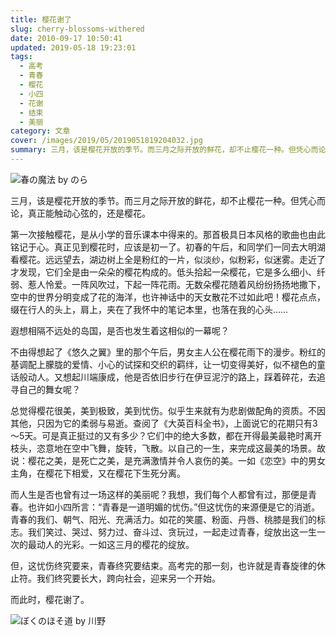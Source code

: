 ```yaml
---
title: 樱花谢了
slug: cherry-blossoms-withered
date: 2010-09-17 10:50:41
updated: 2019-05-18 19:23:01
tags:
  - 高考
  - 青春
  - 樱花
  - 小四
  - 花谢
  - 结束
  - 美丽
category: 文章
cover: /images/2019/05/2019051819204032.jpg
summary: 三月，该是樱花开放的季节。而三月之际开放的鲜花，却不止樱花一种。但凭心而论，真正能触动心弦的词，该是樱花。
---
```


![春の魔法 by のら](/images/2019/05/2019051819205590.jpg)

三月，该是樱花开放的季节。而三月之际开放的鲜花，却不止樱花一种。但凭心而论，真正能触动心弦的，还是樱花。

第一次接触樱花，是从小学的音乐课本中得来的。那首极具日本风格的歌曲也由此铭记于心。真正见到樱花时，应该是初一了。初春的午后，和同学们一同去大明湖看樱花。远远望去，湖边树上全是粉红的一片，似淡纱，似粉彩，似迷雾。走近了才发现，它们全是由一朵朵的樱花构成的。低头拾起一朵樱花，它是多么细小、纤弱、惹人怜爱。一阵风吹过，下起一阵花雨。无数朵樱花随着风纷纷扬扬地撒下，空中的世界分明变成了花的海洋，也许神话中的天女散花不过如此吧！樱花点点，缀在行人的头上，肩上，夹在了我怀中的笔记本里，也落在我的心头……

遐想相隔不远处的岛国，是否也发生着这相似的一幕呢？

不由得想起了《悠久之翼》里的那个午后，男女主人公在樱花雨下的漫步。粉红的基调配上朦胧的爱情、小心的试探和交织的羁绊，让一切变得美好，似不褪色的童话般动人。又想起川端康成，他是否依旧步行在伊豆泥泞的路上，踩着碎花，去追寻自己的舞女呢？

总觉得樱花很美，美到极致，美到忧伤。似乎生来就有为悲剧做配角的资质。不因其他，只因为它的柔弱与易逝。查阅了《大英百科全书》，上面说它的花期只有3～5天。可是真正挺过的又有多少？它们中的绝大多数，都在开得最美最艳时离开枝头，恣意地在空中飞舞，旋转，飞散。以自己的一生，来完成这最美的场景。故说：樱花之美，是死亡之美，是充满激情并令人哀伤的美。一如《恋空》中的男女主角，在樱花下相爱，又在樱花下生死分离。

而人生是否也曾有过一场这样的美丽呢？我想，我们每个人都曾有过，那便是青春。也许如小四所言：“青春是一道明媚的忧伤。”但这忧伤的来源便是它的消逝。青春的我们、朝气、阳光、充满活力。如花的笑靥、粉面、丹唇、桃膝是我们的标志。我们笑过、哭过、努力过、奋斗过、贪玩过，一起走过青春，绽放出这一生一次的最动人的光彩。一如这三月的樱花的绽放。

但，这忧伤终究要来，青春终究要结束。高考完的那一刻，也许就是青春旋律的休止符。我们终究要长大，跨向社会，迎来另一个开始。

而此时，樱花谢了。

![ぼくのほそ道 by 川野](/images/2019/05/2019051819204562.jpg)
